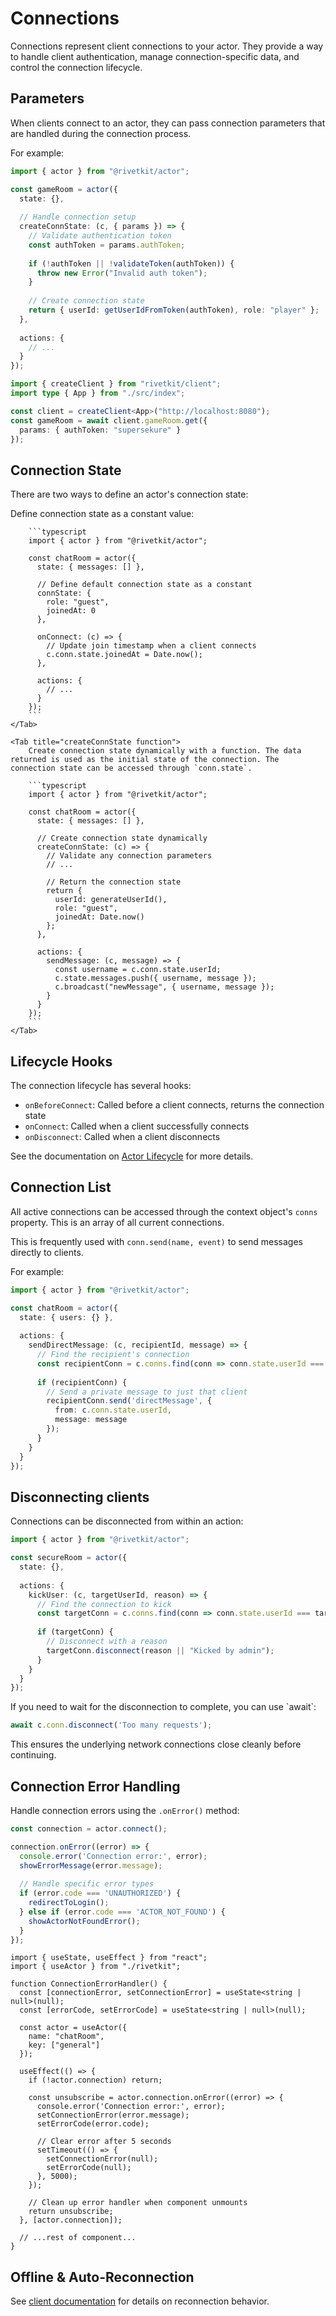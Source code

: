 # Connections

Connections represent client connections to your actor. They provide a way to handle client authentication, manage connection-specific data, and control the connection lifecycle.

## Parameters

When clients connect to an actor, they can pass connection parameters that are handled during the connection process.

For example:

<CodeGroup>

```typescript actor.ts
import { actor } from "@rivetkit/actor";

const gameRoom = actor({
  state: {},
  
  // Handle connection setup
  createConnState: (c, { params }) => {
    // Validate authentication token
    const authToken = params.authToken;
    
    if (!authToken || !validateToken(authToken)) {
      throw new Error("Invalid auth token");
    }
    
    // Create connection state
    return { userId: getUserIdFromToken(authToken), role: "player" };
  },
  
  actions: {
    // ...
  }
});
```

```typescript client.ts
import { createClient } from "rivetkit/client";
import type { App } from "./src/index";

const client = createClient<App>("http://localhost:8080");
const gameRoom = await client.gameRoom.get({
  params: { authToken: "supersekure" }
});
```

</CodeGroup>

## Connection State

There are two ways to define an actor's connection state:

<Tabs>
	<Tab title="connState constant">
		Define connection state as a constant value:

		```typescript
		import { actor } from "@rivetkit/actor";

		const chatRoom = actor({
		  state: { messages: [] },
		  
		  // Define default connection state as a constant
		  connState: {
		    role: "guest",
		    joinedAt: 0
		  },
		  
		  onConnect: (c) => {
		    // Update join timestamp when a client connects
		    c.conn.state.joinedAt = Date.now();
		  },
		  
		  actions: {
		    // ...
		  }
		});
		```
	</Tab>

	<Tab title="createConnState function">
		Create connection state dynamically with a function. The data returned is used as the initial state of the connection. The connection state can be accessed through `conn.state`.

		```typescript
		import { actor } from "@rivetkit/actor";

		const chatRoom = actor({
		  state: { messages: [] },
		  
		  // Create connection state dynamically
		  createConnState: (c) => {
		    // Validate any connection parameters
		    // ...
		    
		    // Return the connection state
		    return { 
		      userId: generateUserId(),
		      role: "guest",
		      joinedAt: Date.now()
		    };
		  },
		  
		  actions: {
		    sendMessage: (c, message) => {
		      const username = c.conn.state.userId;
		      c.state.messages.push({ username, message });
		      c.broadcast("newMessage", { username, message });
		    }
		  }
		});
		```
	</Tab>
</Tabs>

## Lifecycle Hooks

The connection lifecycle has several hooks:

- `onBeforeConnect`: Called before a client connects, returns the connection state
- `onConnect`: Called when a client successfully connects
- `onDisconnect`: Called when a client disconnects

See the documentation on [Actor Lifecycle](/docs/actors/lifecycle) for more details.

## Connection List

All active connections can be accessed through the context object's `conns` property. This is an array of all current connections.

This is frequently used with `conn.send(name, event)` to send messages directly to clients.

For example:

```typescript
import { actor } from "@rivetkit/actor";

const chatRoom = actor({
  state: { users: {} },
  
  actions: {
    sendDirectMessage: (c, recipientId, message) => {
      // Find the recipient's connection
      const recipientConn = c.conns.find(conn => conn.state.userId === recipientId);
      
      if (recipientConn) {
        // Send a private message to just that client
        recipientConn.send('directMessage', {
          from: c.conn.state.userId,
          message: message
        });
      }
    }
  }
});
```

## Disconnecting clients

Connections can be disconnected from within an action:

```typescript
import { actor } from "@rivetkit/actor";

const secureRoom = actor({
  state: {},
  
  actions: {
    kickUser: (c, targetUserId, reason) => {
      // Find the connection to kick
      const targetConn = c.conns.find(conn => conn.state.userId === targetUserId);
      
      if (targetConn) {
        // Disconnect with a reason
        targetConn.disconnect(reason || "Kicked by admin");
      }
    }
  }
});
```

<Tip>
If you need to wait for the disconnection to complete, you can use `await`:

```typescript
await c.conn.disconnect('Too many requests');
```

This ensures the underlying network connections close cleanly before continuing.
</Tip>

## Connection Error Handling

Handle connection errors using the `.onError()` method:

<CodeGroup>

```typescript {{"title":"TypeScript"}}
const connection = actor.connect();

connection.onError((error) => {
  console.error('Connection error:', error);
  showErrorMessage(error.message);
  
  // Handle specific error types
  if (error.code === 'UNAUTHORIZED') {
    redirectToLogin();
  } else if (error.code === 'ACTOR_NOT_FOUND') {
    showActorNotFoundError();
  }
});
```

```tsx {{"title":"React"}}
import { useState, useEffect } from "react";
import { useActor } from "./rivetkit";

function ConnectionErrorHandler() {
  const [connectionError, setConnectionError] = useState<string | null>(null);
  const [errorCode, setErrorCode] = useState<string | null>(null);

  const actor = useActor({
    name: "chatRoom",
    key: ["general"]
  });

  useEffect(() => {
    if (!actor.connection) return;

    const unsubscribe = actor.connection.onError((error) => {
      console.error('Connection error:', error);
      setConnectionError(error.message);
      setErrorCode(error.code);
      
      // Clear error after 5 seconds
      setTimeout(() => {
        setConnectionError(null);
        setErrorCode(null);
      }, 5000);
    });

    // Clean up error handler when component unmounts
    return unsubscribe;
  }, [actor.connection]);

  // ...rest of component...
}
```

</CodeGroup>

## Offline & Auto-Reconnection

See [client documentation](/docs/actors/communicating-with-actors) for details on reconnection behavior.
